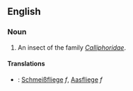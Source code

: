 == English ==
=== Noun ===

# An insect of the family ''[[Calliphoridae]]''.

==== Translations ====

* {{de}}: [[Schmeißfliege]] ''f'', [[Aasfliege]] ''f''